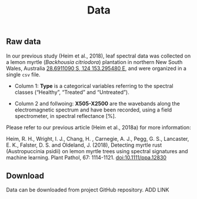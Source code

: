 % Data 

## Raw data 

In our previous study (Heim et al., 2018), leaf spectral data was collected on 
a lemon myrtle (_Backhousia citriodora_) plantation in northern New South Wales, 
Australia [28.6911090 S, 124 153.295480 E](https://goo.gl/maps/3zDQJfcQQf52), 
and were organized in a single `csv` file. 

* Column 1: __Type__ is a categorical variables referring to the spectral 
classes ("Healthy", "Treated" and "Untreated"). 

* Column 2 and follwoing: __X505-X2500__ are the wavebands along the 
electromagnetic spectrum and have been recorded, using a field spectrometer, in
spectral reflectance [%].


Please refer to our previous article (Heim et al., 2018a) for more information:

Heim, R. H., Wright, I. J., Chang, H. , Carnegie, A. J., Pegg, G. S., Lancaster, 
E. K., Falster, D. S. and Oldeland, J. (2018), Detecting myrtle rust 
(Austropuccinia psidii) on lemon myrtle trees using spectral signatures and 
machine learning. Plant Pathol, 67: 1114-1121. [doi:10.1111/ppa.12830](https://doi:10.1111/ppa.12830)

## Download 

Data can be downloaded from project GitHub repository. ADD LINK